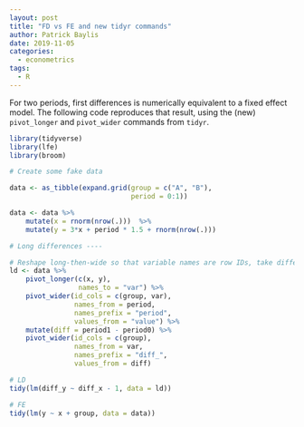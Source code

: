 ```yaml
---
layout: post
title: "FD vs FE and new tidyr commands"
author: Patrick Baylis
date: 2019-11-05
categories:
  - econometrics
tags:
  - R
---
```


For two periods, first differences is numerically equivalent to a fixed effect model. The following code reproduces that result, using the (new) `pivot_longer` and `pivot_wider` commands from `tidyr`. 

```r
library(tidyverse)
library(lfe)
library(broom)

# Create some fake data

data <- as_tibble(expand.grid(group = c("A", "B"),
                              period = 0:1))

data <- data %>% 
    mutate(x = rnorm(nrow(.)))  %>% 
    mutate(y = 3*x + period * 1.5 + rnorm(nrow(.)))

# Long differences ----

# Reshape long-then-wide so that variable names are row IDs, take differences, reshape wide again to get differences
ld <- data %>% 
    pivot_longer(c(x, y),
                 names_to = "var") %>%
    pivot_wider(id_cols = c(group, var),
                names_from = period,
                names_prefix = "period",
                values_from = "value") %>%
    mutate(diff = period1 - period0) %>%
    pivot_wider(id_cols = c(group), 
                names_from = var,
                names_prefix = "diff_",
                values_from = diff)

# LD
tidy(lm(diff_y ~ diff_x - 1, data = ld))

# FE
tidy(lm(y ~ x + group, data = data))
```
